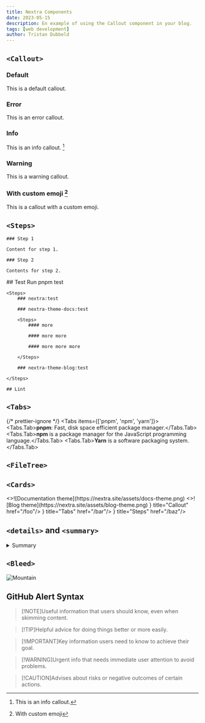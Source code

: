 ```yaml
---
title: Nextra Components
date: 2023-05-15
description: En example of using the Callout component in your blog.
tags: [web development]
author: Tristan Dubbeld
---
```



## `<Callout>`

### Default

<Callout>This is a default callout.</Callout>

### Error

<Callout type="error">This is an error callout.</Callout>

### Info

<Callout type="info">This is an info callout. [^2]</Callout>

### Warning

<Callout type="warning">This is a warning callout.</Callout>

### With custom emoji [^1]

<Callout emoji="🚀">This is a callout with a custom emoji.</Callout>

## `<Steps>`

<Steps>

    ### Step 1

    Content for step 1.

    ### Step 2

    Contents for step 2.

</Steps>

<Steps>
    ## Test
    Run pnpm test

    <Steps>
        ### nextra:test

        ### nextra-theme-docs:test

        <Steps>
            #### more

            #### more more

            #### more more more

        </Steps>

        ### nextra-theme-blog:test

    </Steps>

    ## Lint

</Steps>

## `<Tabs>`

{/* prettier-ignore */}
<Tabs items={['pnpm', 'npm', 'yarn']}>
    <Tabs.Tab>**pnpm**: Fast, disk space efficient package manager.</Tabs.Tab>
    <Tabs.Tab>**npm** is a package manager for the JavaScript programming language.</Tabs.Tab>
    <Tabs.Tab>**Yarn** is a software packaging system.</Tabs.Tab>
</Tabs>

## `<FileTree>`

<FileTree>
    <FileTree.Folder name="pages" defaultOpen>
        <FileTree.Folder name="fruits" defaultOpen>
            <FileTree.File name="_meta.js"/>
            <FileTree.File name="apple.mdx"/>
            <FileTree.File name="banana.mdx"/>
        </FileTree.Folder>
        <FileTree.File name="_meta.js"/>
        <FileTree.File name="about.mdx"/>
        <FileTree.File name="contact.mdx"/>
        <FileTree.File name="index.mdx"/>
    </FileTree.Folder>
</FileTree>

<FileTree>
    <FileTree.Folder name="users-service" defaultOpen>
        <FileTree.File name="schema.graphql"/>
    </FileTree.Folder>
    <FileTree.Folder name="posts-service" defaultOpen>
        <FileTree.File name="schema.graphql"/>
    </FileTree.Folder>
</FileTree>

## `<Cards>`

<Cards num={2}>
    <Cards.Card arrow title="Documentation theme" href="/docs/docs-theme/start">
        <>![Documentation theme](https://nextra.site/assets/docs-theme.png)</>
    </Cards.Card>
    <Cards.Card arrow title="Blog theme" href="/docs/blog-theme/start">
        <>![Blog theme](https://nextra.site/assets/blog-theme.png)</>
    </Cards.Card>
</Cards>

<Cards>
    <Cards.Card icon={<CopyIcon/>} title="Callout" href="/foo"/>
    <Cards.Card icon={<GitHubIcon/>} title="Tabs" href="/bar"/>
    <Cards.Card icon={<MenuIcon/>} title="Steps" href="/baz"/>
</Cards>

## `<details>` and `<summary>`

<details>
    <summary>Summary</summary>
    Details
    <details>
        <summary>Summary 2</summary>
        Details 2
    </details>
</details>

## `<Bleed>`

<Bleed full>![Mountain](/img.jpeg)</Bleed>

## GitHub Alert Syntax

> [!NOTE]Useful information that users should know, even when skimming content.

> [!TIP]Helpful advice for doing things better or more easily.

> [!IMPORTANT]Key information users need to know to achieve their goal.

> [!WARNING]Urgent info that needs immediate user attention to avoid problems.

> [!CAUTION]Advises about risks or negative outcomes of certain actions.

[^1]: With custom emoji

[^2]: This is an info callout.
